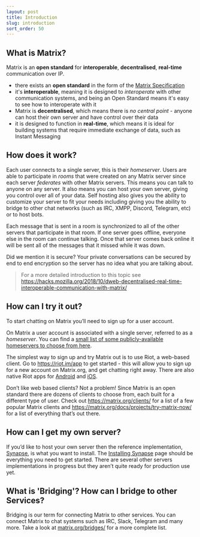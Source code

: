 ```yaml
---
layout: post
title: Introduction
slug: introduction
sort_order: 50
---
```


## What is Matrix?

Matrix is an **open standard** for **interoperable**, **decentralised**, **real-time** communication over IP.

* there exists an **open standard** in the form of the [Matrix Specification](https://matrix.org/docs/spec/)
* it's **interoperable**, meaning it is designed to *interoperate* with other communication systems, and being an Open Standard means it's easy to see how to interoperate with it
* Matrix is **decentralised**, which means there is *no central point* - anyone can host their own server and have control over their data
* it is designed to function in **real-time**, which means it is ideal for building systems that require immediate exchange of data, such as Instant Messaging

## How does it work?

Each  user connects to a single server, this is their *homeserver*. Users are able to participate in *rooms* that were created on any Matrix server since each server *federates* with other Matrix servers. This means you can talk to anyone on any server. It also means you can host your own server, giving you control over all of your data. Self hosting also gives you the ability to customize your server to fit your needs including giving you the ability to bridge to other chat networks (such as IRC, XMPP, Discord, Telegram, etc) or to host bots.

Each message that is sent in a room is synchronized to all of the other servers that participate in that room. If one server goes offline, everyone else in the room can continue talking. Once that server comes back online it will be sent all of the messages that it missed while it was down.

Did we mention it is secure? Your private conversations can be secured by end to end encryption so the server has no idea what you are talking about.

> For a more detailed introduction to this topic see <https://hacks.mozilla.org/2018/10/dweb-decentralised-real-time-interoperable-communication-with-matrix/>

## How can I try it out?

To start chatting on Matrix you’ll need to sign up for a user account.

On Matrix a user account is associated with a single server, referred to as a *homeserver*. You can find a [small list of some publicly-available homeservers to choose from here](https://www.hello-matrix.net/public_servers.php).

The simplest way to sign up and try Matrix out is to use Riot, a web-based client. Go to <https://riot.im/app> to get started - this will allow you to sign up for a new account on Matrix.org, and get chatting right away. There are also native Riot apps for [Android](https://play.google.com/store/apps/details?id=im.vector.app) and [iOS](https://itunes.apple.com/us/app/riot-open-source-collaboration/id1083446067?mt=8).

Don’t like web based clients? Not a problem! Since Matrix is an open standard there are dozens of clients to choose from, each built for a different type of user. Check out https://matrix.org/clients/ for a list of a few popular Matrix clients and https://matrix.org/docs/projects/try-matrix-now/ for a list of everything that’s out there.


## How can I get my own server?

If you’d like to host your own server then the reference implementation, [Synapse](https://github.com/matrix-org/synapse), is what you want to install. The [Installing Synapse](https://matrix.org/docs/guides/installing-synapse) page should be everything you need to get started. There are several other servers implementations in progress but they aren’t quite ready for production use yet.

## What is 'Bridging'? How can I bridge to other Services?

Bridging is our term for connecting Matrix to other services. You can connect Matrix to chat systems such as IRC, Slack, Telegram and many more. Take a look at [matrix.org/bridges/](https://matrix.org/bridges/) for a more complete list.
